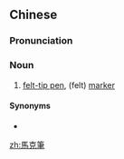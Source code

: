{{also|马克笔}}
==Chinese==
{{zh-forms|s=马克笔|type=21}}

===Pronunciation===
{{zh-pron
|m=mǎkèbǐ
|c=maa5 hak1 bat1
|cat=n
}}

===Noun===
{{zh-noun}}

# [[felt-tip pen]], (felt) [[marker]]

====Synonyms====
* {{zh-l|麥克筆}}

[[zh:馬克筆]]